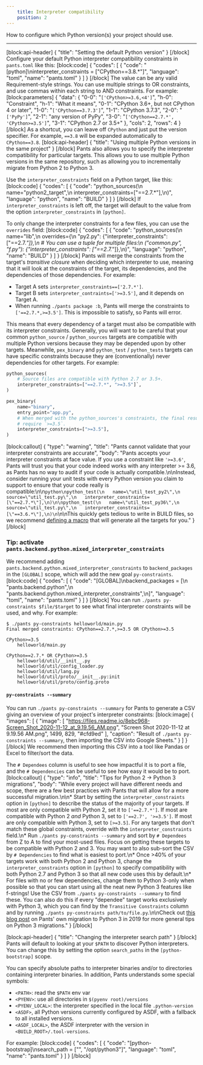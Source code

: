 ```yaml
---
    title: Interpreter compatibility
    position: 2
---
```


How to configure which Python version(s) your project should use.

---

[block:api-header]
{
  "title": "Setting the default Python version"
}
[/block]
Configure your default Python interpreter compatibility constraints in `pants.toml` like this:
[block:code]
{
  "codes": [
    {
      "code": "[python]\ninterpreter_constraints = [\"CPython==3.8.*\"]",
      "language": "toml",
      "name": "pants.toml"
    }
  ]
}
[/block]
The value can be any valid Requirement-style strings. You can use multiple strings to OR constraints, and use commas within each string to AND constraints. For example:
[block:parameters]
{
  "data": {
    "0-0": "`['CPython>=3.6,<4']`",
    "h-0": "Constraint",
    "h-1": "What it means",
    "0-1": "CPython 3.6+, but not CPython 4 or later",
    "1-0": "`['CPython==3.7.3']`",
    "1-1": "CPython 3.7.3",
    "2-0": "`['PyPy']`",
    "2-1": "any version of PyPy",
    "3-0": "`['CPython==2.7.*', 'CPython>=3.5']`",
    "3-1": "CPython 2.7 or 3.5+"
  },
  "cols": 2,
  "rows": 4
}
[/block]
As a shortcut, you can leave off `CPython` and just put the version specifier. For example, `==3.8` will be expanded automatically to `CPython==3.8`.
[block:api-header]
{
  "title": "Using multiple Python versions in the same project"
}
[/block]
Pants also allows you to specify the interpreter compatibility for particular targets. This allows you to use multiple Python versions in the same repository, such as allowing you to incrementally migrate from Python 2 to Python 3.

Use the `interpreter_constraints` field on a Python target, like this:
[block:code]
{
  "codes": [
    {
      "code": "python_sources(\n    name=\"python2_target\",\n    interpreter_constraints=[\"==2.7.*\"],\n)",
      "language": "python",
      "name": "BUILD"
    }
  ]
}
[/block]
If `interpreter_constraints` is left off, the target will default to the value from the option `interpreter_constraints` in `[python]`.

To only change the interpreter constraints for a few files, you can use the `overrides` field:
[block:code]
{
  "codes": [
    {
      "code": "python_sources(\n    name=\"lib\",\n    overrides={\n        \"py2.py\": {\"interpreter_constraints\": [\"==2.7.*\"]},\n        # You can use a tuple for multiple files:\n        (\"common.py\", \"f.py\"): {\"interpreter_constraints\": [\"==2.7.*\"]},\n)",
      "language": "python",
      "name": "BUILD"
    }
  ]
}
[/block]
Pants will merge the constraints from the target's _transitive closure_ when deciding which interpreter to use, meaning that it will look at the constraints of the target, its dependencies, and the dependencies of those dependencies. For example:

* Target A sets `interpreter_constraints==['2.7.*']`.
* Target B sets `interpreter_contraints=['>=3.5']`, and it depends on Target A.
* When running `./pants package :b`, Pants will merge the constraints to `['==2.7.*,>=3.5']`. This is impossible to satisfy, so Pants will error.

This means that every dependency of a target must also be compatible with its interpreter constraints. Generally, you will want to be careful that your common `python_source` / `python_sources` targets are compatible with multiple Python versions because they may be depended upon by other targets. Meanwhile, `pex_binary` and `python_test` / `python_tests` targets can have specific constraints because they are (conventionally) never dependencies for other targets. For example:

```python
python_sources(
    # Source files are compatible with Python 2.7 or 3.5+.
    interpreter_constraints=["==2.7.*", ">=3.5"]`,
)

pex_binary(
    name="binary",
    entry_point="app.py",
    # When merged with the python_sources's constraints, the final result will 
    # require `>=3.5`.
    interpreter_constraints=[">=3.5"],
)
```
[block:callout]
{
  "type": "warning",
  "title": "Pants cannot validate that your interpreter constraints are accurate",
  "body": "Pants accepts your interpreter constraints at face value. If you use a constraint like `'>=3.6'`, Pants will trust you that your code indeed works with any interpreter >= 3.6, as Pants has no way to audit if your code is actually compatible.\n\nInstead, consider running your unit tests with every Python version you claim to support to ensure that your code really is compatible:\n\n```python\npython_test(\n   name=\"util_test_py2\",\n   source=\"util_test.py\",\n   interpreter_constraints=[\"==2.7.*\"],\n)\n\npython_test(\n   name=\"util_test_py36\",\n   source=\"util_test.py\",\n   interpreter_constraints=[\"==3.6.*\"],\n)\n```\n\nThis quickly gets tedious to write in BUILD files, so we recommend [defining a macro](doc:macros) that will generate all the targets for you."
}
[/block]
### Tip: activate `pants.backend.python.mixed_interpreter_constraints`

We recommend adding `pants.backend.python.mixed_interpreter_constraints` to `backend_packages` in the `[GLOBAL]` scope, which will add the new goal `py-constraints`.
[block:code]
{
  "codes": [
    {
      "code": "[GLOBAL]\nbackend_packages = [\n  \"pants.backend.python\",\n  \"pants.backend.python.mixed_interpreter_constraints\",\n]",
      "language": "toml",
      "name": "pants.toml"
    }
  ]
}
[/block]
You can run `./pants py-constraints $file/$target` to see what final interpreter constraints will be used, and why. For example:

```
$ ./pants py-constraints helloworld/main.py
Final merged constraints: CPython==2.7.*,>=3.5 OR CPython>=3.5

CPython>=3.5
    helloworld/main.py

CPython==2.7.* OR CPython>=3.5
    helloworld/util/__init__.py
    helloworld/util/config_loader.py
    helloworld/util/lang.py
    helloworld/util/proto/__init__.py:init
    helloworld/util/proto/config.proto
```

#### `py-constraints --summary`

You can run `./pants py-constraints --summary` for Pants to generate a CSV giving an overview of your project's interpreter constraints:
[block:image]
{
  "images": [
    {
      "image": [
        "https://files.readme.io/8ebc968-Screen_Shot_2020-11-12_at_9.19.56_AM.png",
        "Screen Shot 2020-11-12 at 9.19.56 AM.png",
        1499,
        829,
        "#cfd9ed"
      ],
      "caption": "Result of `./pants py-constraints --summary`, then importing the CSV into Google Sheets."
    }
  ]
}
[/block]
We recommend then importing this CSV into a tool like Pandas or Excel to filter/sort the data.

The `# Dependees` column is useful to see how impactful it is to port a file, and the `# Dependencies` can be useful to see how easy it would be to port.
[block:callout]
{
  "type": "info",
  "title": "Tips for Python 2 -> Python 3 migrations",
  "body": "While every project will have different needs and scope, there are a few best practices with Pants that will allow for a more successful migration.\n\n* Start by setting the `interpreter_constraints` option in `[python]` to describe the status of the majority of your targets. If most are only compatible with Python 2, set it to `['==2.7.*']`. If most are compatible with Python 2 _and_ Python 3, set to `['==2.7', '>=3.5']`. If most are only compatible with Python 3, set to `[>=3.5]`. For any targets that don't match these global constraints, override with the `interpreter_constraints` field.\n* Run `./pants py-constraints --summary` and sort by `# Dependees` from Z to A to find your most-used files. Focus on getting these targets to be compatible with Python 2 and 3. You may want to also sub-sort the CSV by `# Dependencies` to find what is easiest to port.\n* Once >40% of your targets work with both Python 2 and Python 3, change the `interpreter_constraints` option in `[python]` to specify compatibility with both Python 2.7 and Python 3 so that all new code uses this by default.\n* For files with no or few dependencies, change them to Python 3-only when possible so that you can start using all the neat new Python 3 features like f-strings! Use the CSV from `./pants py-constraints --summary` to find these. You can also do this if every \"dependee\" target works exclusively with Python 3, which you can find by the `Transitive Constraints` column and by running `./pants py-constraints path/to/file.py`.\n\nCheck out [this blog post](https://enterprise.foursquare.com/intersections/article/how-our-intern-led-pants-migration-to-python-3/) on Pants' own migration to Python 3 in 2019 for more general tips on Python 3 migrations."
}
[/block]

[block:api-header]
{
  "title": "Changing the interpreter search path"
}
[/block]
Pants will default to looking at your `$PATH` to discover Python interpreters. You can change this by setting the option `search_paths` in the `[python-bootstrap]` scope.

You can specify absolute paths to interpreter binaries and/or to directories containing interpreter binaries. In addition, Pants understands some special symbols:

* `<PATH>`: read the `$PATH` env var
* `<PYENV>`: use all directories in `$(pyenv root)/versions`
* `<PYENV_LOCAL>`: the interpreter specified in the local file `.python-version`
* `<ASDF>`, all Python versions currently configured by ASDF, with a fallback to all installed versions.
* `<ASDF_LOCAL>`, the ASDF interpreter with the version in `<BUILD_ROOT>/.tool-versions`.

For example:
[block:code]
{
  "codes": [
    {
      "code": "[python-bootstrap]\nsearch_path = [\"<PYENV>\", \"/opt/python3\"]",
      "language": "toml",
      "name": "pants.toml"
    }
  ]
}
[/block]